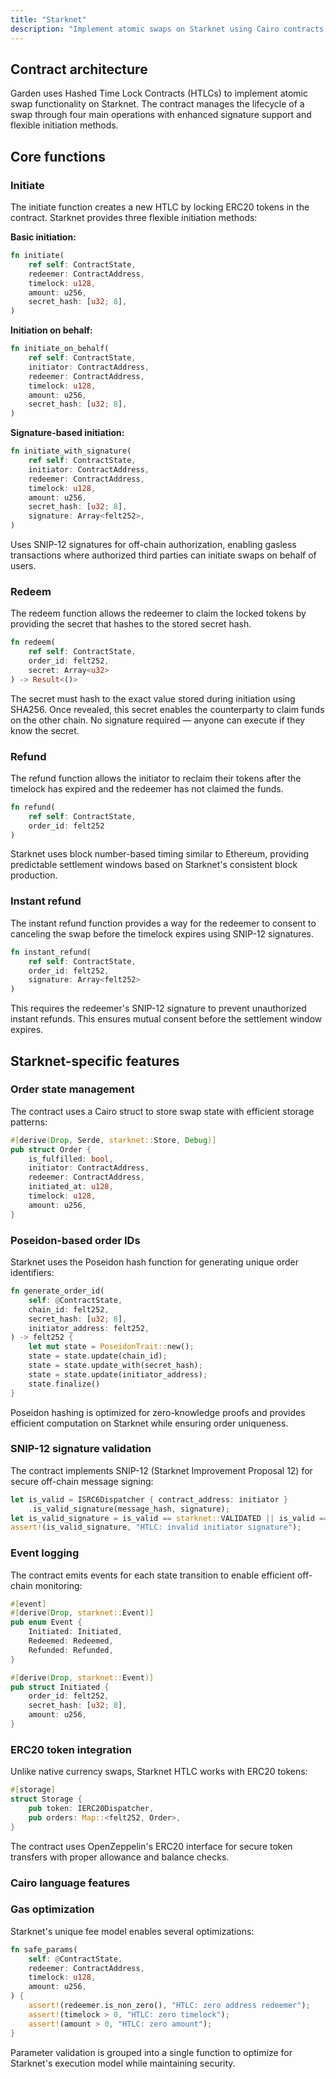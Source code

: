 ```yaml
---
title: "Starknet"
description: "Implement atomic swaps on Starknet using Cairo contracts and SNIP-12 signatures"
---
```


## Contract architecture

Garden uses Hashed Time Lock Contracts (HTLCs) to implement atomic swap functionality on Starknet. The contract manages the lifecycle of a swap through four main operations with enhanced signature support and flexible initiation methods.

## Core functions

### Initiate

The initiate function creates a new HTLC by locking ERC20 tokens in the contract. Starknet provides three flexible initiation methods:

**Basic initiation:**
```rust
fn initiate(
    ref self: ContractState,
    redeemer: ContractAddress,
    timelock: u128,
    amount: u256,
    secret_hash: [u32; 8],
)
```

**Initiation on behalf:**
```rust
fn initiate_on_behalf(
    ref self: ContractState,
    initiator: ContractAddress,
    redeemer: ContractAddress,
    timelock: u128,
    amount: u256,
    secret_hash: [u32; 8],
)
```

**Signature-based initiation:**
```rust
fn initiate_with_signature(
    ref self: ContractState,
    initiator: ContractAddress,
    redeemer: ContractAddress,
    timelock: u128,
    amount: u256,
    secret_hash: [u32; 8],
    signature: Array<felt252>,
)
```

<Note>
Uses SNIP-12 signatures for off-chain authorization, enabling gasless transactions where authorized third parties can initiate swaps on behalf of users.
</Note>

### Redeem

The redeem function allows the redeemer to claim the locked tokens by providing the secret that hashes to the stored secret hash.

```rust
fn redeem(
    ref self: ContractState, 
    order_id: felt252, 
    secret: Array<u32>
) -> Result<()>
```

<Info>
The secret must hash to the exact value stored during initiation using SHA256. Once revealed, this secret enables the counterparty to claim funds on the other chain. No signature required — anyone can execute if they know the secret.
</Info>

### Refund

The refund function allows the initiator to reclaim their tokens after the timelock has expired and the redeemer has not claimed the funds.

```rust
fn refund(
    ref self: ContractState,
    order_id: felt252
)
```

<Note>
Starknet uses block number-based timing similar to Ethereum, providing predictable settlement windows based on Starknet's consistent block production.
</Note>

### Instant refund

The instant refund function provides a way for the redeemer to consent to canceling the swap before the timelock expires using SNIP-12 signatures.

```rust
fn instant_refund(
    ref self: ContractState,
    order_id: felt252,
    signature: Array<felt252>
)
```

<Note>
This requires the redeemer's SNIP-12 signature to prevent unauthorized instant refunds. This ensures mutual consent before the settlement window expires.
</Note>

## Starknet-specific features

### Order state management

The contract uses a Cairo struct to store swap state with efficient storage patterns:

```rust
#[derive(Drop, Serde, starknet::Store, Debug)]
pub struct Order {
    is_fulfilled: bool,
    initiator: ContractAddress,
    redeemer: ContractAddress,
    initiated_at: u128,
    timelock: u128,
    amount: u256,
}
```

### Poseidon-based order IDs

Starknet uses the Poseidon hash function for generating unique order identifiers:

```rust
fn generate_order_id(
    self: @ContractState,
    chain_id: felt252,
    secret_hash: [u32; 8],
    initiator_address: felt252,
) -> felt252 {
    let mut state = PoseidonTrait::new();
    state = state.update(chain_id);
    state = state.update_with(secret_hash);
    state = state.update(initiator_address);
    state.finalize()
}
```

<Tip>
Poseidon hashing is optimized for zero-knowledge proofs and provides efficient computation on Starknet while ensuring order uniqueness.
</Tip>

### SNIP-12 signature validation

The contract implements SNIP-12 (Starknet Improvement Proposal 12) for secure off-chain message signing:

```rust
let is_valid = ISRC6Dispatcher { contract_address: initiator }
    .is_valid_signature(message_hash, signature);
let is_valid_signature = is_valid == starknet::VALIDATED || is_valid == 1;
assert!(is_valid_signature, "HTLC: invalid initiator signature");
```

### Event logging

The contract emits events for each state transition to enable efficient off-chain monitoring:

```rust
#[event]
#[derive(Drop, starknet::Event)]
pub enum Event {
    Initiated: Initiated,
    Redeemed: Redeemed,
    Refunded: Refunded,
}

#[derive(Drop, starknet::Event)]
pub struct Initiated {
    order_id: felt252,
    secret_hash: [u32; 8],
    amount: u256,
}
```

### ERC20 token integration

Unlike native currency swaps, Starknet HTLC works with ERC20 tokens:

```rust
#[storage]
struct Storage {
    pub token: IERC20Dispatcher,
    pub orders: Map::<felt252, Order>,
}
```

<Check>
The contract uses OpenZeppelin's ERC20 interface for secure token transfers with proper allowance and balance checks.
</Check>

### Cairo language features

### Gas optimization

Starknet's unique fee model enables several optimizations:

```rust
fn safe_params(
    self: @ContractState, 
    redeemer: ContractAddress, 
    timelock: u128, 
    amount: u256,
) {
    assert!(redeemer.is_non_zero(), "HTLC: zero address redeemer");
    assert!(timelock > 0, "HTLC: zero timelock");
    assert!(amount > 0, "HTLC: zero amount");
}
```

<Info>
Parameter validation is grouped into a single function to optimize for Starknet's execution model while maintaining security.
</Info>
